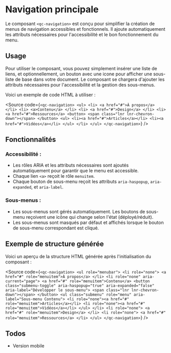 
<Meta of={NavStories} />

# Navigation principale

Le composant `<qc-navigation>` est conçu pour simplifier la création de menus de navigation accessibles et fonctionnels. Il ajoute automatiquement les attributs nécessaires pour l'accessibilité et le bon fonctionnement du menu.

<Primary />
<Controls />

## Usage 

Pour utiliser le composant, vous pouvez simplement insérer une liste de liens, et optionnellement, un bouton avec une icone pour afficher une sous-liste de base dans votre document. Le composant se chargera d'ajouter les attributs nécessaires pour l'accessibilité et la gestion des sous-menus.

Voici un exemple de code HTML à utiliser :

<Source code={`<qc-navigation>
      <ul>
        <li>
          <a href="#">À propos</a>
        </li>
        <li>
          <a>Contenu</a>
        </li>
        <li>
          <a href="#">Design</a>
        </li>
        <li>
          <a href="#">Ressources</a>
          <button>
            <span class="lnr lnr-chevron-down"></span>
          </button>
          <ul>
            <li><a href="#">Articles</a></li>
            <li><a href="#">Vidéos</a></li>
          </ul>
        </li>
      </ul>
    </qc-navigation>`} />

## Fonctionnalités

### Accessibilité :

- Les rôles ARIA et les attributs nécessaires sont ajoutés automatiquement pour garantir que le menu est accessible.
- Chaque lien `<a>` reçoit le rôle `menuitem`.
- Chaque bouton de sous-menu reçoit les attributs `aria-haspopup`, `aria-expanded`, et `aria-label`.

### Sous-menus :

- Les sous-menus sont gérés automatiquement. Les boutons de sous-menu reçoivent une icône qui change selon l'état (déployé/réduit).
- Les sous-menus sont masqués par défaut et affichés lorsque le bouton de sous-menu correspondant est cliqué.

## Exemple de structure générée

Voici un aperçu de la structure HTML générée après l'initialisation du composant :

<Source code={`<qc-navigation>
    <ul role="menubar">
        <li role="none">
            <a href="#" role="menuitem">À propos</a>
        </li>
        <li role="none" aria-current="page">
            <a href="#" role="menuitem">Contenu</a>
            <button class="submenu-toggle" aria-haspopup="true" aria-expanded="false" aria-label="Développer le sous-menu">
                <span class="lnr lnr-chevron-down"></span>
            </button>
            <ul class="submenu" role="menu" aria-label="Sous-menu Contenu">
                <li role="none"><a href="#" role="menuitem">Articles</a></li>
                <li role="none"><a href="#" role="menuitem">Vidéos</a></li>
            </ul>
        </li>
        <li role="none">
            <a href="#" role="menuitem">Design</a>
        </li>
        <li role="none">
            <a href="#" role="menuitem">Ressources</a>
        </li>
    </ul>
</qc-navigation>`} />

## Todos

- Version mobile